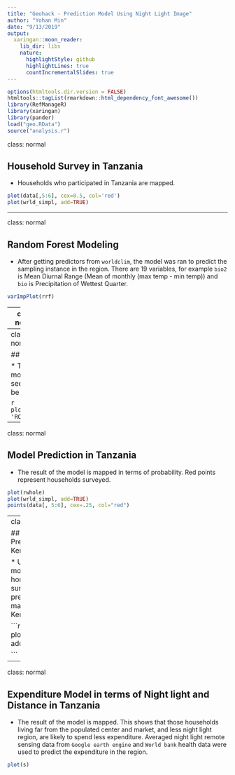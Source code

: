 ```yaml
---
title: "Geohack - Prediction Model Using Night Light Image"
author: "Yohan Min"
date: "9/13/2019"
output:
  xaringan::moon_reader:
    lib_dir: libs
    nature:
      highlightStyle: github
      highlightLines: true
      countIncrementalSlides: true
---
```


```r
options(htmltools.dir.version = FALSE)
htmltools::tagList(rmarkdown::html_dependency_font_awesome())
library(RefManageR)
library(xaringan)
library(pander)
load("geo.RData")
source("analysis.r")
```

class: normal

## Household Survey in Tanzania

* Households who participated in Tanzania are mapped. 

```r
plot(data[,5:6], cex=0.5, col='red')
plot(wrld_simpl, add=TRUE)
```


---

class: normal

## Random Forest Modeling 

* After getting predictors from `worldclim`, the model was ran to predict the sampling instance in the region. There are 19 variables, for example `bio2` is Mean Diurnal Range (Mean of monthly (max temp - min temp)) and `bio` is Precipitation of Wettest Quarter. 

```r
varImpPlot(rrf)

```

---
class: normal

## GWR Model 

* Geographically weighted regression (GWR) 

GWR model entails consideration of spatial dependence in a local level by changing the coefficient values of covariates without involvement of explicit spatial term to the model.


.medium[`\begin{aligned}
Y(s) = \beta_{0}+\beta_{1}(s)X_1(s)+\beta_{2}(s)X_2(s)+\epsilon(s)
\end{aligned}`]

---
class: normal

## ROC 

* The model seems to be fine.  

```r
plot(eva, 'ROC')
```



---
class: normal

## Model Prediction in Tanzania

* The result of the model is mapped in terms of probability. Red points represent households surveyed. 

```r
plot(rwhole)
plot(wrld_simpl, add=TRUE)
points(data[, 5:6], cex=.25, col="red")

```

---
class: normal

## Model Prediction in Kenya

* Using the model, houshold survey prediction was made for Kenya. 

```r
plot(pk)
plot(wrld_simpl, add=TRUE)

```


---
class: normal

## Expenditure Model in terms of Night light and Distance in Tanzania

* The result of the model is mapped. This shows that those households living far from the populated center and market, and less night light region, are likely to spend less expenditure. Averaged night light remote sensing data from `Google earth engine` and `World bank` health data were used to predict the expenditure in the region. 

```r
plot(s)
```


<!--pagedown::chrome_print("C:/Users/Yohan_Min/DIRECT/eviction/model/geohack.html")-->

